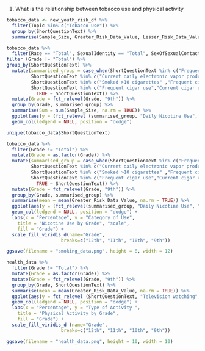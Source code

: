 1. What is the relationship between tobacco use and physical activity 


```r
tobacco_data <- new_youth_risk_df %>% 
  filter(Topic %in% c("Tobacco Use")) %>% 
  group_by(ShortQuestionText) %>%
  summarise(Sample_Size, Greater_Risk_Data_Value, Lesser_Risk_Data_Value, Race, SexualIdentity, Topic, Grade, SexOfSexualContacts, Sex)
```

```r
tobacco_data %>% 
  filter(Race == "Total", SexualIdentity == "Total", SexOfSexualContacts == "Total", Sex == "Total") %>%
filter (Grade != "Total") %>%
group_by(ShortQuestionText) %>%
  mutate(summarised_group = case_when(ShortQuestionText %in% c("Frequent electronic vapor product use", "Electronic vapor product use",  "Electronic vapor products from store", "Frequent smokeless tobacco use", "Current smokeless tobacco use", "Current electronic vapor product use") ~ "Vaporizer and Smokeless Tobacco Use",
         ShortQuestionText %in% c("Current daily electronic vapor product use", "Current cigarette, cigar, or smokeless tobacco use", "Current daily cigar use", "Current daily cigarette use", "Current daily smokeless tobacco use") ~ "Daily Nicotine Use", 
         ShortQuestionText %in% c("Smoked >10 cigarettes" ,"Frequent cigarette use", "Ever cigarette use","Current cigarette, cigar, or smokeless tobacco use","Current cigarette use" , "Current cigarette or cigar use", "Current tobacco use") ~ "Cigarette Use", 
         ShortQuestionText %in% c("Frequent cigar use","Current cigar use")~ "Cigar Use",
           TRUE ~ ShortQuestionText)) %>%
  mutate(Grade = fct_relevel(Grade, "9th")) %>%
  group_by(Grade, summarised_group) %>%
  summarise(Sum = sum(Sample_Size, na.rm = TRUE)) %>%
  ggplot(aes(y = (fct_relevel (summarised_group, "Daily Nicotine Use", "Cigar Use", "Vaporizer and Smokeless Tobacco Use", "Cigarette Use")), x = Sum, fill = Grade)) +
  geom_col(ledgend = NULL, position = "dodge")
```

```r

unique(tobacco_data$ShortQuestionText)

tobacco_data %>%
  filter(Grade != "Total") %>%
  mutate(Grade = as.factor(Grade)) %>%
  mutate(summarised_group = case_when(ShortQuestionText %in% c("Frequent electronic vapor product use", "Electronic vapor product use",  "Electronic vapor products from store", "Frequent smokeless tobacco use", "Current smokeless tobacco use", "Current electronic vapor product use") ~ "Vaporizer and Smokeless Tobacco Use",
         ShortQuestionText %in% c("Current daily electronic vapor product use", "Current cigarette, cigar, or smokeless tobacco use", "Current daily cigar use", "Current daily cigarette use", "Current daily smokeless tobacco use") ~ "Daily Nicotine Use", 
         ShortQuestionText %in% c("Smoked >10 cigarettes" ,"Frequent cigarette use", "Ever cigarette use","Current cigarette, cigar, or smokeless tobacco use","Current cigarette use" , "Current cigarette or cigar use", "Current tobacco use") ~ "Cigarette Use", 
         ShortQuestionText %in% c("Frequent cigar use","Current cigar use")~ "Cigar Use",
           TRUE ~ ShortQuestionText)) %>%
  mutate(Grade = fct_relevel(Grade, "9th")) %>%
  group_by(Grade, summarised_group) %>%
  summarise(mean = mean(Greater_Risk_Data_Value, na.rm = TRUE)) %>%
  ggplot(aes(y = (fct_relevel(summarised_group, "Daily Nicotine Use", "Cigar Use", "Vaporizer and Smokeless Tobacco Use", "Cigarette Use")), x = mean, fill = Grade)) +
  geom_col(ledgend = NULL, position = "dodge") +
  labs(x = "Percentage", y = "Category of Use",
    title = "Nicotine Use by Grade", "scale",
    fill = "Grade") +
  scale_fill_viridis_d(name="Grade",
                    breaks=c("12th", "11th", "10th", "9th"))

ggsave(filename = "smoking_data.png", height = 8, width = 12)

```



```r
health_data %>%
  filter(Grade != "Total") %>%
  mutate(Grade = as.factor(Grade)) %>%
  mutate(Grade = fct_relevel(Grade, "9th")) %>%
  group_by(Grade, ShortQuestionText) %>%
  summarise(mean = mean(Greater_Risk_Data_Value, na.rm = TRUE)) %>%
  ggplot(aes(y = fct_relevel (ShortQuestionText, "Television watching", "Computer use", "Daily physical activity",  "Daily PE attendance", "Physical activity >= 5 days", "Physical activity", "PE attendance"), x = mean, fill = Grade)) +
  geom_col(ledgend = NULL, position = "dodge") +
  labs(x = "Percentage", y = "Type of Activity ",
    title = "Physical Activity by Grade",
    fill = "Grade") +
  scale_fill_viridis_d (name="Grade",
                    breaks=c("12th", "11th", "10th", "9th"))

ggsave(filename = "health_data.png", height = 10, width = 10)

```


